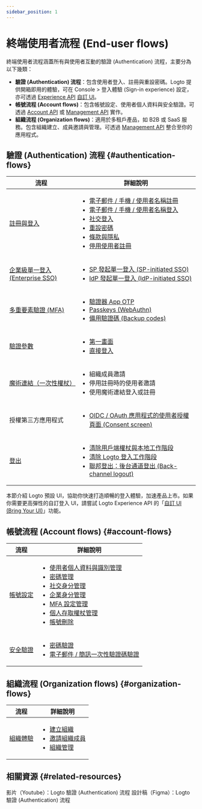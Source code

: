 ```yaml
---
sidebar_position: 1
---
```


# 終端使用者流程 (End-user flows)

終端使用者流程涵蓋所有與使用者互動的驗證 (Authentication) 流程，主要分為以下幾類：

- **驗證 (Authentication) 流程**：包含使用者登入、註冊與重設密碼。Logto 提供開箱即用的體驗，可在 <CloudLink to="/sign-in-experience">Console > 登入體驗 (Sign-in experience)</CloudLink> 設定，亦可透過 [Experience API](https://openapi.logto.io/group/endpoint-experience) [自訂 UI](/customization/bring-your-ui)。
- **帳號流程 (Account flows)**：包含帳號設定、使用者個人資料與安全驗證。可透過 [Account API](https://openapi.logto.io/group/endpoint-account-center) 或 [Management API](https://openapi.logto.io/operation/operation-getuser) 實作。
- **組織流程 (Organization flows)**：適用於多租戶產品，如 B2B 或 SaaS 服務。包含組織建立、成員邀請與管理。可透過 [Management API](https://openapi.logto.io/operation/operation-listorganizations) 整合至你的應用程式。

## 驗證 (Authentication) 流程 \{#authentication-flows}

| 流程                                                              | 詳細說明                                                                                                                                                                                                                                                                                                                                                                                                                                                                                                    |
| ----------------------------------------------------------------- | ----------------------------------------------------------------------------------------------------------------------------------------------------------------------------------------------------------------------------------------------------------------------------------------------------------------------------------------------------------------------------------------------------------------------------------------------------------------------------------------------------------- |
| [註冊與登入](/end-user-flows/sign-up-and-sign-in)                 | <ul><li>[電子郵件 / 手機 / 使用者名稱註冊](/end-user-flows/sign-up-and-sign-in/sign-up)</li><li>[電子郵件 / 手機 / 使用者名稱登入](/end-user-flows/sign-up-and-sign-in/sign-in)</li><li>[社交登入](/end-user-flows/sign-up-and-sign-in/social-sign-in)</li><li>[重設密碼](/end-user-flows/sign-up-and-sign-in/reset-password)</li><li>[條款與隱私](/end-user-flows/sign-up-and-sign-in/terms-and-privacy)</li><li>[停用使用者註冊](/end-user-flows/sign-up-and-sign-in/disable-user-registration)</li></ul> |
| [企業級單一登入 (Enterprise SSO)](/end-user-flows/enterprise-sso) | <ul><li>[SP 發起單一登入 (SP-initiated SSO)](/end-user-flows/enterprise-sso/sp-initiated-sso)</li><li>[IdP 發起單一登入 (IdP-initiated SSO)](/end-user-flows/enterprise-sso/idp-initiated-sso)</li></ul>                                                                                                                                                                                                                                                                                                    |
| [多重要素驗證 (MFA)](/end-user-flows/mfa)                         | <ul><li>[驗證器 App OTP](/end-user-flows/mfa/authenticator-app-otp)</li><li>[Passkeys (WebAuthn)](/end-user-flows/mfa/webauthn)</li><li>[備用驗證碼 (Backup codes)](/end-user-flows/mfa/backup-codes)</li></ul>                                                                                                                                                                                                                                                                                             |
| [驗證參數](/end-user-flows/authentication-parameters)             | <ul><li>[第一畫面](/end-user-flows/authentication-parameters/first-screen)</li><li>[直接登入](/end-user-flows/authentication-parameters/direct-sign-in)</li></ul>                                                                                                                                                                                                                                                                                                                                           |
| [魔術連結（一次性權杖）](/end-user-flows/one-time-token)          | <ul><li>組織成員邀請</li><li>停用註冊時的使用者邀請</li><li>使用魔術連結登入或註冊</li></ul>                                                                                                                                                                                                                                                                                                                                                                                                                |
| 授權第三方應用程式                                                | <ul><li>[OIDC / OAuth 應用程式的使用者授權頁面 (Consent screen)](/end-user-flows/consent-screen)</li></ul>                                                                                                                                                                                                                                                                                                                                                                                                  |
| [登出](/end-user-flows/sign-out)                                  | <ul><li>[清除用戶端權杖與本地工作階段](/end-user-flows/sign-out/#clear-tokens-and-local-session-at-the-client-side)</li><li>[清除 Logto 登入工作階段](/end-user-flows/sign-out/#clear-sign-in-session-at-logto)</li><li>[聯邦登出：後台通道登出 (Back-channel logout)](/end-user-flows/sign-out/#federated-sign-out-back-channel-logout)</li></ul>                                                                                                                                                          |

本節介紹 Logto 預設 UI，協助你快速打造順暢的登入體驗，加速產品上市。如果你需要更高彈性的自訂登入 UI，請嘗試 Logto Experience API 的「[自訂 UI (Bring Your UI)](/customization/bring-your-ui)」功能。

## 帳號流程 (Account flows) \{#account-flows}

| 流程                                              | 詳細說明                                                                                                                                                                                                                                                                                                                                                                                                                                                                                                                                                                                                                                                                                                                                            |
| ------------------------------------------------- | --------------------------------------------------------------------------------------------------------------------------------------------------------------------------------------------------------------------------------------------------------------------------------------------------------------------------------------------------------------------------------------------------------------------------------------------------------------------------------------------------------------------------------------------------------------------------------------------------------------------------------------------------------------------------------------------------------------------------------------------------- |
| [帳號設定](/end-user-flows/account-settings)      | <ul><li>[使用者個人資料與識別管理](/end-user-flows/account-settings/by-management-api#user-profile-and-identifiers-management-apis)</li><li>[密碼管理](/end-user-flows/account-settings/by-management-api#user-password-management)</li><li>[社交身分管理](/end-user-flows/account-settings/by-management-api#user-social-identities-management)</li><li>[企業身分管理](/end-user-flows/account-settings/by-management-api#user-enterprise-identities-management)</li><li>[MFA 設定管理](/end-user-flows/account-settings/by-management-api#user-mfa-settings-management)</li><li>[個人存取權杖管理](/user-management/personal-access-token)</li><li>[帳號刪除](/end-user-flows/account-settings/by-management-api#user-account-deletion)</li></ul> |
| [安全驗證](/end-user-flows/security-verification) | <ul><li>[密碼驗證](/end-user-flows/security-verification/by-management-api#password-verification)</li><li>[電子郵件 / 簡訊一次性驗證碼驗證](/end-user-flows/security-verification/by-management-api#emailsms-one-time-code-verification)</li></ul>                                                                                                                                                                                                                                                                                                                                                                                                                                                                                                  |

## 組織流程 (Organization flows) \{#organization-flows}

| 流程                                                | 詳細說明                                                                                                                                                                                                                                                                  |
| --------------------------------------------------- | ------------------------------------------------------------------------------------------------------------------------------------------------------------------------------------------------------------------------------------------------------------------------- |
| [組織體驗](/end-user-flows/organization-experience) | <ul><li>[建立組織](/end-user-flows/organization-experience/create-organization)</li><li>[邀請組織成員](/end-user-flows/organization-experience/invite-organization-members)</li><li>[組織管理](/end-user-flows/organization-experience/organization-management)</li></ul> |

## 相關資源 \{#related-resources}

<Url href="https://www.youtube.com/playlist?list=PLy2Il6wrD_fwhMhj-7lS5s94PVE2DAJYg">
  影片（Youtube）：Logto 驗證 (Authentication) 流程
</Url>
<Url href="https://www.figma.com/community/file/1260495684847942413/logto-sign-in-experience">
  設計稿（Figma）：Logto 驗證 (Authentication) 流程
</Url>
